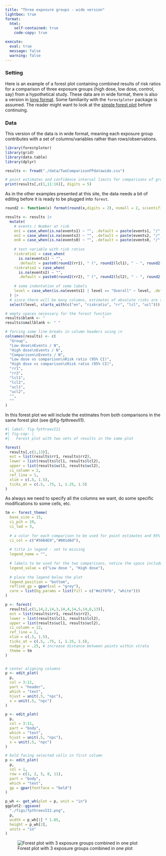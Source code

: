```yaml
---
title: "Three exposure groups - wide version"
lightbox: true
format:
  html:
    self-contained: true
    code-copy: true

execute:
  eval: true
  message: false
  warning: false
---
```

### Setting
Here is an example of a forest plot containing combined results of risk ratios for a comparison of three exposure groups (high dose, low dose, control, say) from a hypothetical study. These data are in wide format, there is also a version in [long format](ThreeGroupsV1.qmd). Some familiarity with the `forestploter` package is assumed. The reader might want to look at the [simple forest plot](OneSimplePlot.qmd) before continuing.

### Data

This version of the data is in wide format, meaning each exposure group contributes with a set of columns/variables rather than rows/observations.


```r
library(forestploter)
library(grid)
library(data.table)
library(dplyr)

results <- fread("./data/TwoComparisonFPdatawide.csv")

# point estimates and confidence interval limits for comparisons of groups 1 and 2 against group 0
print(results[,c(1,11:16)], digits = 5)
```

As in the other examples presented at this site, the data needs a bit of editing before it is ready to be plugged into `forest`.

```r
round2 <- function(x) format(round(x,digits = 2), nsmall = 2, scientific = FALSE)

results <- results |>
  mutate(
    # events / Number at risk
    en1 = case_when(is.na(events1) ~ "", .default = paste(events1, "/", n1)),
    en2 = case_when(is.na(events2) ~ "", .default = paste(events2, "/", n2)),
    en0 = case_when(is.na(events0) ~ "", .default = paste(events0, "/", n0)),
    
    # text variable with risk ratios
    riskratio1 = case_when(
      is.na(events1) ~ "",
      .default = paste0(round2(rr1), " (", round2(lcl1), " - ", round2(ucl1), ")")),
    riskratio2 = case_when(
      is.na(events2) ~ "",
      .default = paste0(round2(rr2), " (", round2(lcl2), " - ", round2(ucl2), ")")),
    
    # some indentation of some labels
    level = case_when(is.na(events1) | level == "Overall" ~ level, .default = paste(" ", level))
  ) |>
  # since there will be many columns, estimates of absolute risks are suppressed
  select(level, starts_with(c("en", "riskratio", "rr", "lcl", "ucl")))

# empty spaces necessary for the forest function
results$blank <- "                          "
results$smallblank <- " "

# forcing some line breaks in column headers using \n
colnames(results) <- c(
  "Group",
  "Low dose\nEvents / N",
  "High dose\nEvents / N",
  "Comparison\nEvents / N",
  "Low dose vs comparison\nRisk ratio (95% CI)",
  "High dose vs comparison\nRisk ratio (95% CI)",
  "rr1",
  "rr2",
  "lcl1",
  "lcl2",
  "ucl1",
  "ucl2",
  "",
  ""
)

```

In this forest plot we will include the estimates from both comparisons in the same forest plot (see @fig-fpthreevII1).

```r
#| label: fig-fpthreevII1
#| fig-cap: |
#|   Forest plot with two sets of results in the same plot

forest(
  results[,c(1,13)],
  est = list(results$rr1, results$rr2),
  lower = list(results$lcl1, results$lcl2),
  upper = list(results$ucl1, results$ucl2),
  ci_column = 2,
  ref_line = 1,
  xlim = c(.5, 1.5),
  ticks_at = c(.5, .75, 1, 1.25, 1.5)
)
```

As always we need to specify all the columns we want, do some specific modifications to some cells, etc.

```r
tm <- forest_theme(
  base_size = 15,
  ci_pch = 19,
  ci_lwd = 3,
  
  # a color for each comparison to be used for point estimates and 95% CIs
  ci_col = c("#56B4E9","#001d6d"),
  
  # title in legend - set to missing
  legend_name = "",
  
  # labels to be used for the two comparisons, notice the space included to add some distance between labels
  legend_value = c("Low dose ", "High dose"),
  
  # place the legend below the plot
  legend_position = "bottom",
  refline_gp = gpar(col = "grey"),
  core = list(bg_params = list(fill = c("#e2f0fb", "white")))
)

p <- forest(
  results[,c(1,14,2,14,3,14,4,14,5,14,6,13)],
  est = list(results$rr1, results$rr2),
  lower = list(results$lcl1, results$lcl2),
  upper = list(results$ucl1, results$ucl2),
  ci_column = 12,
  ref_line = 1,
  xlim = c(.5, 1.5),
  ticks_at = c(.5, .75, 1, 1.25, 1.5),
  nudge_y = .25, # increase distance between points within strata
  theme = tm
)


# center aligning columns
p <- edit_plot(
  p,
  col = 3:11,
  part = "header",
  which = "text",
  hjust = unit(.5, "npc"),
  x = unit(.5, "npc")
)

p <- edit_plot(
  p,
  col = 3:11,
  part = "body",
  which = "text",
  hjust = unit(.5, "npc"),
  x = unit(.5, "npc")
)

# bold facing selected cells in first column
p <- edit_plot(
  p,
  col = 1,
  row = c(1, 2, 5, 8, 11),
  part = "body",
  which = "text",
  gp = gpar(fontface = "bold")
)
```

```r
p_wh <- get_wh(plot = p, unit = "in")
ggplot2::ggsave(
  "./figs/fpthreevII2.png",
  p,
  width = p_wh[1] * 1.05,
  height = p_wh[2],
  units = "in"
)
```
![Forest plot with 3 exposure groups combined in one plot](./figs/fpthreevII2.png){#fig-fpthreevII2}

